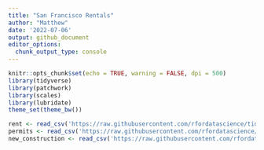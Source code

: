 ```yaml
---
title: "San Francisco Rentals"
author: "Matthew"
date: '2022-07-06'
output: github_document
editor_options: 
  chunk_output_type: console
---
```


```r
knitr::opts_chunk$set(echo = TRUE, warning = FALSE, dpi = 500)
library(tidyverse)
library(patchwork)
library(scales)
library(lubridate)
theme_set(theme_bw())
```



```r
rent <- read_csv('https://raw.githubusercontent.com/rfordatascience/tidytuesday/master/data/2022/2022-07-05/rent.csv')
permits <- read_csv('https://raw.githubusercontent.com/rfordatascience/tidytuesday/master/data/2022/2022-07-05/sf_permits.csv')
new_construction <- read_csv('https://raw.githubusercontent.com/rfordatascience/tidytuesday/master/data/2022/2022-07-05/new_construction.csv')
```


```r

```

